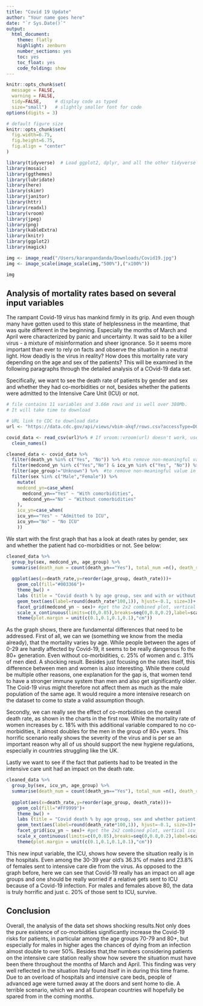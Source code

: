 ```yaml
---
title: "Covid 19 Update"
author: "Your name goes here"
date: "`r Sys.Date()`"
output:
  html_document:
    theme: flatly
    highlight: zenburn
    number_sections: yes
    toc: yes
    toc_float: yes
    code_folding: show
---
```



```r
knitr::opts_chunk$set(
  message = FALSE, 
  warning = FALSE, 
  tidy=FALSE,     # display code as typed
  size="small")   # slightly smaller font for code
options(digits = 3)

# default figure size
knitr::opts_chunk$set(
  fig.width=6.75, 
  fig.height=6.75,
  fig.align = "center"
)
```


```r
library(tidyverse)  # Load ggplot2, dplyr, and all the other tidyverse packages
library(mosaic)
library(ggthemes)
library(lubridate)
library(here)
library(skimr)
library(janitor)
library(httr)
library(readxl)
library(vroom)
library(jpeg)
library(png)
library(kableExtra)
library(knitr)  
library(ggplot2)  
library(magick)
```

```r
img <- image_read("/Users/karanpandanda/Downloads/Covid19.jpg")
img <- image_scale(image_scale(img,"500%"),("x100%"))
```

```r
img
```

## Analysis of mortality rates based on several input variables  

The rampant Covid-19 virus has mankind firmly in its grip. And even though many have gotten used to this state of helplessness in the meantime, that was quite different in the beginning. Especially the months of March and April were characterized by panic and uncertainty. It was said to be a killer virus - a mixture of misinformation and sheer ignorance. So it seems more important than ever to rely on facts and observe the situation in a neutral light. How deadly is the virus in reality? How does this mortality rate vary depending on the age and sex of the patients? This will be examined in the following paragraphs through the detailed analysis of a COvid-19 data set.

Specifically, we want to see the death rate of patients by gender and sex and whether they had co-morbidities or not, besides whether the patients were admitted to the Intensive Care Unit (ICU) or not.

```r
# file contains 11 variables and 3.66m rows and is well over 380Mb. 
# It will take time to download

# URL link to CDC to download data
url <- "https://data.cdc.gov/api/views/vbim-akqf/rows.csv?accessType=DOWNLOAD"

covid_data <- read_csv(url)%>% # If vroom::vroom(url) doesn't work, use read_csv(url)
  clean_names()

cleaned_data <- covid_data %>% 
  filter(death_yn %in% c("Yes", "No")) %>% #to remove non-meaningful value in death_yn.
  filter(medcond_yn %in% c("Yes","No") & icu_yn %in% c("Yes", "No")) %>% #to remove non-meaningful value in medcond_yn and icu_yn.
  filter(age_group!="Unknown") %>%  #to remove non-meaningful value in age_group.
  filter(sex %in% c("Male","Female")) %>% 
    mutate(
    medcond_yn=case_when(
      medcond_yn=="Yes" ~ "With comorbidities",
      medcond_yn=="No" ~ "Without comorbidities"
    ),
    icu_yn=case_when(
    icu_yn=="Yes" ~ "Admitted to ICU",
    icu_yn=="No" ~ "No ICU"
    ))
```

We start with the first graph that has a look at death rates by gender, sex and whether the patient had co-morbidities or not. See below:

```r
cleaned_data %>% 
  group_by(sex, medcond_yn, age_group) %>% 
  summarise(death_num = count(death_yn=="Yes"), total_num =n(), death_rate = death_num/n()) %>% 
  
  ggplot(aes(x=death_rate,y=reorder(age_group, death_rate)))+
    geom_col(fill="#003366")+
    theme_bw() +
    labs (title = "Covid death % by age group, sex and with or without co-morbidities", x="", y="") +
    geom_text(aes(label=round(death_rate*100,1)), hjust=-0.1, size=3)+ #ajust size, position, and decimal for barlabels.
    facet_grid(medcond_yn ~ sex)+ #get the 2x2 combined plot, vertical medcond_yn and horizontal sex.
    scale_x_continuous(limits=c(0,0.85),breaks=seq(0,0.8,0.2),label=scales::percent)+ #make all labels in the plot and  axis label percent.
    theme(plot.margin = unit(c(0.1,0.1,0.1,0.1),"cm"))
```

As the graph shows, there are fundamental differences that need to be addressed. First of all, we can we (something we know from the media already), that the mortality varies by age. While people between the ages of 0-29 are hardly affected by Covid-19, it seems to be really dangerous fo the 80+ generation. Even without co-morbidities, c. 25% of women and c. 31% of men died. A shocking result. Besides just focusing on the rates itself, this difference between men and women is also interesting. While there could be multiple other reasons, one explanation for the gap is, that women tend to have a stronger immune system than men and also get significantly older. The Coid-19 virus might therefore not affect them as much as the male population of the same age. It would require a more intensive research on the dataset to come to state a valid assumption though.

Secondly, we can really see the effect of co-morbidities on the overall death rate, as shown in the charts in the first row. While the mortality rate of women increases by c. 18% with this additional variable compared to no co-morbidities, it almost doubles for the men in the group of 80+ years. This horrific scenario really shows the severity of the virus and is per se an important reason why all of us should support the new hygiene regulations, especially in countries struggling like the UK.

Lastly we want to see if the fact that patients had to be treated in the intensive care unit had an impact on the death rate.

```r
cleaned_data %>% 
  group_by(sex, icu_yn, age_group) %>% 
  summarise(death_num = count(death_yn=="Yes"), total_num =n(), death_rate = death_num/n()) %>% 
  
  ggplot(aes(x=death_rate,y=reorder(age_group, death_rate)))+
    geom_col(fill="#FF9999")+
    theme_bw() +
    labs (title = "Covid death % by age group, sex and whether patient was admitted to ICU", x="", y="") +
    geom_text(aes(label=round(death_rate*100,1)), hjust=-0.1, size=3)+
    facet_grid(icu_yn ~ sex)+ #get the 2x2 combined plot, vertical icu_yn and horizontal sex.
    scale_x_continuous(limits=c(0,0.85),breaks=seq(0,0.8,0.2),label=scales::percent)+
    theme(plot.margin = unit(c(0.1,0.1,0.1,0.1),"cm"))
```

This new input variable, the ICU, shows how severe the situation really is in the hospitals. Even among the 30-39 year old's 36.3% of males and 23.8% of females sent to intensive care die from the virus. As opposed to the graph before, here we can see that Covid-19 really has an impact on all age groups and one should be really worried if a relative gets sent to ICU because of a Covid-19 infection. For males and females above 80, the data is truly horrific and just c. 20% of those sent to ICU, survive.

## Conclusion

Overall, the analysis of the data set shows shocking results.Not only does the pure existence of co-morbidities significantly increase the Covid-19 risks for patients, in particular among the age groups 70-79 and 80+, but especially for males in higher ages the chances of dying from an infection almost double to over 50%. Besides that,the numbers considering patients on the intensive care station really show how severe the situation must have been there throughout the months of March and April. This finding was very well reflected in the situation Italy found itself in in during this time frame. Due to an overload of hospitals and intensive care beds, people of advanced age were turned away at the doors and sent home to die. A terrible scenario, which we and all European countries will hopefully be spared from in the coming months.
